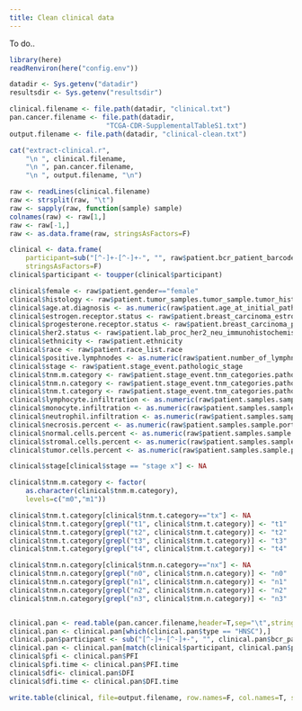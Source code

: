 ```yaml
---
title: Clean clinical data
---
```


To do..

```r
library(here)
readRenviron(here("config.env"))

datadir <- Sys.getenv("datadir")
resultsdir <- Sys.getenv("resultsdir")

clinical.filename <- file.path(datadir, "clinical.txt")
pan.cancer.filename <- file.path(datadir,
                        "TCGA-CDR-SupplementalTableS1.txt")
output.filename <- file.path(datadir, "clinical-clean.txt")

cat("extract-clinical.r",
    "\n ", clinical.filename,
    "\n ", pan.cancer.filename,
    "\n ", output.filename, "\n")

raw <- readLines(clinical.filename)
raw <- strsplit(raw, "\t")
raw <- sapply(raw, function(sample) sample)
colnames(raw) <- raw[1,]
raw <- raw[-1,]
raw <- as.data.frame(raw, stringsAsFactors=F)

clinical <- data.frame(
    participant=sub("[^-]+-[^-]+-", "", raw$patient.bcr_patient_barcode),
    stringsAsFactors=F)
clinical$participant <- toupper(clinical$participant)

clinical$female <- raw$patient.gender=="female"
clinical$histology <- raw$patient.tumor_samples.tumor_sample.tumor_histologies.tumor_histology.histological_type
clinical$age.at.diagnosis <- as.numeric(raw$patient.age_at_initial_pathologic_diagnosis)
clinical$estrogen.receptor.status <- raw$patient.breast_carcinoma_estrogen_receptor_status
clinical$progesterone.receptor.status <- raw$patient.breast_carcinoma_progesterone_receptor_status 
clinical$her2.status <- raw$patient.lab_proc_her2_neu_immunohistochemistry_receptor_status 
clinical$ethnicity <- raw$patient.ethnicity
clinical$race <- raw$patient.race_list.race
clinical$positive.lymphnodes <- as.numeric(raw$patient.number_of_lymphnodes_positive_by_he)
clinical$stage <- raw$patient.stage_event.pathologic_stage
clinical$tnm.m.category <- raw$patient.stage_event.tnm_categories.pathologic_categories.pathologic_m
clinical$tnm.n.category <- raw$patient.stage_event.tnm_categories.pathologic_categories.pathologic_n
clinical$tnm.t.category <- raw$patient.stage_event.tnm_categories.pathologic_categories.pathologic_t 
clinical$lymphocyte.infiltration <- as.numeric(raw$patient.samples.sample.portions.portion.slides.slide.percent_lymphocyte_infiltration)
clinical$monocyte.infiltration <- as.numeric(raw$patient.samples.sample.portions.portion.slides.slide.percent_monocyte_infiltration)
clinical$neutrophil.infiltration <- as.numeric(raw$patient.samples.sample.portions.portion.slides.slide.percent_neutrophil_infiltration)
clinical$necrosis.percent <- as.numeric(raw$patient.samples.sample.portions.portion.slides.slide.percent_necrosis)
clinical$normal.cells.percent <- as.numeric(raw$patient.samples.sample.portions.portion.slides.slide.percent_normal_cells)
clinical$stromal.cells.percent <- as.numeric(raw$patient.samples.sample.portions.portion.slides.slide.percent_stromal_cells)
clinical$tumor.cells.percent <- as.numeric(raw$patient.samples.sample.portions.portion.slides.slide.percent_tumor_cells)

clinical$stage[clinical$stage == "stage x"] <- NA

clinical$tnm.m.category <- factor(
    as.character(clinical$tnm.m.category),
    levels=c("m0","m1"))

clinical$tnm.t.category[clinical$tnm.t.category=="tx"] <- NA
clinical$tnm.t.category[grepl("t1", clinical$tnm.t.category)] <- "t1"
clinical$tnm.t.category[grepl("t2", clinical$tnm.t.category)] <- "t2"
clinical$tnm.t.category[grepl("t3", clinical$tnm.t.category)] <- "t3"
clinical$tnm.t.category[grepl("t4", clinical$tnm.t.category)] <- "t4"

clinical$tnm.n.category[clinical$tnm.n.category=="nx"] <- NA
clinical$tnm.n.category[grepl("n0", clinical$tnm.n.category)] <- "n0"
clinical$tnm.n.category[grepl("n1", clinical$tnm.n.category)] <- "n1"
clinical$tnm.n.category[grepl("n2", clinical$tnm.n.category)] <- "n2"
clinical$tnm.n.category[grepl("n3", clinical$tnm.n.category)] <- "n3"


clinical.pan <- read.table(pan.cancer.filename,header=T,sep="\t",stringsAsFactors=F)
clinical.pan <- clinical.pan[which(clinical.pan$type == "HNSC"),]
clinical.pan$participant <- sub("[^-]+-[^-]+-", "", clinical.pan$bcr_patient_barcode)
clinical.pan <- clinical.pan[match(clinical$participant, clinical.pan$participant),]
clinical$pfi <- clinical.pan$PFI
clinical$pfi.time <- clinical.pan$PFI.time
clinical$dfi<- clinical.pan$DFI
clinical$dfi.time <- clinical.pan$DFI.time

write.table(clinical, file=output.filename, row.names=F, col.names=T, sep="\t")
```
